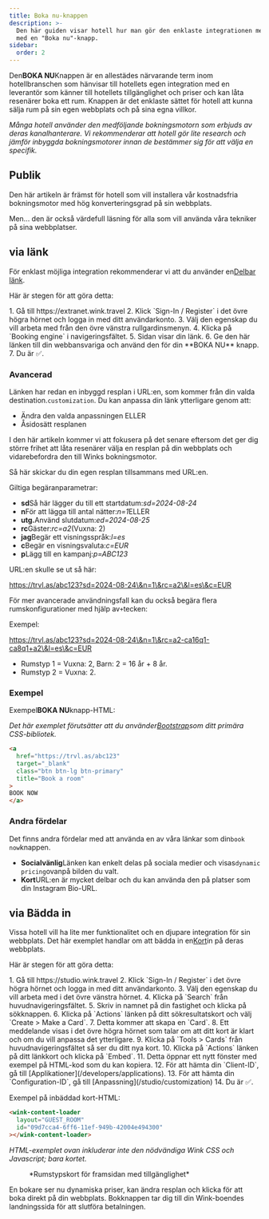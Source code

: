 ```yaml
---
title: Boka nu-knappen
description: >-
  Den här guiden visar hotell hur man gör den enklaste integrationen med Wink
  med en "Boka nu"-knapp.
sidebar:
  order: 2
---
```


Den**BOKA NU**Knappen är en allestädes närvarande term inom hotellbranschen som hänvisar till hotellets egen integration med en leverantör som känner till hotellets tillgänglighet och priser och kan låta resenärer boka ett rum. Knappen är det enklaste sättet för hotell att kunna sälja rum på sin egen webbplats och på sina egna villkor.

*Många hotell använder den medföljande bokningsmotorn som erbjuds av deras kanalhanterare. Vi rekommenderar att hotell gör lite research och jämför inbyggda bokningsmotorer innan de bestämmer sig för att välja en specifik.*

## Publik

Den här artikeln är främst för hotell som vill installera vår kostnadsfria bokningsmotor med hög konverteringsgrad på sin webbplats.

Men... den är också värdefull läsning för alla som vill använda våra tekniker på sina webbplatser.

## via länk

För enklast möjliga integration rekommenderar vi att du använder en[Delbar länk](/studio/shareable-links).

Här är stegen för att göra detta:

<Steps>
  1. Gå till https://extranet.wink.travel
  2. Klick `Sign-In / Register` i det övre högra hörnet och logga in med ditt användarkonto.
  3. Välj den egenskap du vill arbeta med från den övre vänstra rullgardinsmenyn.
  4. Klicka på `Booking engine` i navigeringsfältet.
  5. Sidan visar din länk.
  6. Ge den här länken till din webbansvariga och använd den för din **BOKA NU** knapp.
  7. Du är ✅.
</Steps>


### Avancerad

Länken har redan en inbyggd resplan i URL:en, som kommer från din valda destination.`customization`.
Du kan anpassa din länk ytterligare genom att:

* Ändra den valda anpassningen ELLER
* Åsidosätt resplanen

I den här artikeln kommer vi att fokusera på det senare eftersom det ger dig större frihet att låta resenärer välja en resplan på din webbplats och vidarebefordra den till Winks bokningsmotor.

Så här skickar du din egen resplan tillsammans med URL:en.

Giltiga begäranparametrar:

* **sd**Så här lägger du till ett startdatum:*sd=2024-08-24*
* **n**För att lägga till antal nätter:*n=1*ELLER
* **utg.**&#x41;nvänd slutdatum:*ed=2024-08-25*
* **rc**Gäster:*rc=a2*(Vuxna: 2)
* **jag**Begär ett visningsspråk:*l=es*
* **c**Begär en visningsvaluta:*c=EUR*
* **p**Lägg till en kampanj:*p=ABC123*

URL:en skulle se ut så här:

https://trvl.as/abc123?sd=2024-08-24\&n=1\&rc=a2\&l=es\&c=EUR

För mer avancerade användningsfall kan du också begära flera rumskonfigurationer med hjälp av`+`tecken:

Exempel:

https://trvl.as/abc123?sd=2024-08-24\&n=1\&rc=a2-ca16q1-ca8q1+a2\&l=es\&c=EUR

* Rumstyp 1 = Vuxna: 2, Barn: 2 = 16 år + 8 år.
* Rumstyp 2 = Vuxna: 2.

### Exempel

Exempel**BOKA NU**knapp-HTML:

*Det här exemplet förutsätter att du använder[Bootstrap](https://getbootstrap.com)som ditt primära CSS-bibliotek.*

```html
<a
  href="https://trvl.as/abc123"
  target="_blank"
  class="btn btn-lg btn-primary"
  title="Book a room"
>
BOOK NOW
</a>
```

### Andra fördelar

Det finns andra fördelar med att använda en av våra länkar som din`book now`knappen.

* **Socialvänlig**Länken kan enkelt delas på sociala medier och visas`dynamic pricing`ovanpå bilden du valt.
* **Kort**URL:en är mycket delbar och du kan använda den på platser som din Instagram Bio-URL.

## via Bädda in

Vissa hotell vill ha lite mer funktionalitet och en djupare integration för sin webbplats. Det här exemplet handlar om att bädda in en[Kort](/studio/cards)in på deras webbplats.

Här är stegen för att göra detta:

<Steps>
  1. Gå till https://studio.wink.travel
  2. Klick `Sign-In / Register` i det övre högra hörnet och logga in med ditt användarkonto.
  3. Välj den egenskap du vill arbeta med i det övre vänstra hörnet.
  4. Klicka på `Search` från huvudnavigeringsfältet.
  5. Skriv in namnet på din fastighet och klicka på sökknappen.
  6. Klicka på `Actions` länken på ditt sökresultatskort och välj `Create > Make a Card`.
  7. Detta kommer att skapa en `Card`.
  8. Ett meddelande visas i det övre högra hörnet som talar om att ditt kort är klart och om du vill anpassa det ytterligare.
  9. Klicka på `Tools > Cards` från huvudnavigeringsfältet så ser du ditt nya kort.
  10. Klicka på `Actions` länken på ditt länkkort och klicka på `Embed`.
  11. Detta öppnar ett nytt fönster med exempel på HTML-kod som du kan kopiera.
  12. För att hämta din `Client-ID`, gå till [Applikationer](/developers/applications).
  13. För att hämta din `Configuration-ID`, gå till [Anpassning](/studio/customization)
  14. Du är ✅.
</Steps>


Exempel på inbäddad kort-HTML:

```html
<wink-content-loader
  layout="GUEST_ROOM"
  id="09d7cca4-6ff6-11ef-949b-42004e494300"
></wink-content-loader>
```

*HTML-exemplet ovan inkluderar inte den nödvändiga Wink CSS och Javascript; bara kortet.*

<figure>
  <CloudinaryImage width="350" height="829" resize="scale" quality="best" alt="Förhandsgranskning av kort" src="academy/card-example" errorImage="noimage_opaque_nyrtl0.png" />

  <figcaption>*Rumstypskort för framsidan med tillgänglighet*</figcaption>
</figure>


En bokare ser nu dynamiska priser, kan ändra resplan och klicka för att boka direkt på din webbplats. Bokknappen tar dig till din Wink-boendes landningssida för att slutföra betalningen.


